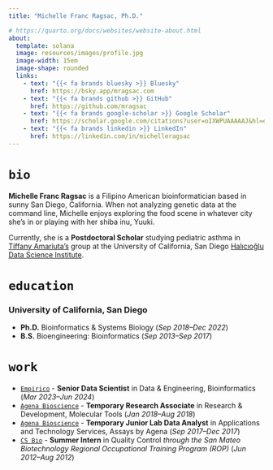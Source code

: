 ```yaml
---
title: "Michelle Franc Ragsac, Ph.D."

# https://quarto.org/docs/websites/website-about.html
about:
  template: solana
  image: resources/images/profile.jpg
  image-width: 15em
  image-shape: rounded
  links:
    - text: "{{< fa brands bluesky >}} Bluesky"
      href: https://bsky.app/mragsac.com
    - text: "{{< fa brands github >}} GitHub"
      href: https://github.com/mragsac
    - text: "{{< fa brands google-scholar >}} Google Scholar"
      href: https://scholar.google.com/citations?user=oIXWPUAAAAAJ&hl=en
    - text: "{{< fa brands linkedin >}} LinkedIn"
      href: https://linkedin.com/in/michelleragsac
---
```


# `bio`

**Michelle Franc Ragsac** is a Filipino American bioinformatician based in sunny San Diego, California. When not analyzing genetic data at the command line, Michelle enjoys exploring the food scene in whatever city she's in or playing with her shiba inu, Yuuki.

Currently, she is a **Postdoctoral Scholar** studying pediatric asthma in [Tiffany Amariuta's](https://www.amariutalab.org/) group at the University of California, San Diego [Halıcıoğlu Data Science Institute](https://datascience.ucsd.edu/).

# `education`

### University of California, San Diego
* **Ph.D.** Bioinformatics & Systems Biology (*Sep 2018--Dec 2022*)
* **B.S.** Bioengineering: Bioinformatics (*Sep 2013--Sep 2017*)

# `work`

* [`Empirico`](https://www.empiri.co/) - **Senior Data Scientist** in Data & Engineering, Bioinformatics (*Mar 2023--Jun 2024*)
* [`Agena Bioscience`](https://www.agenabio.com/) - **Temporary Research Associate** in Research & Development, Molecular Tools (*Jan 2018--Aug 2018*)
* [`Agena Bioscience`](https://www.agenabio.com/) - **Temporary Junior Lab Data Analyst** in Applications and Technology Services, Assays by Agena (*Sep 2017--Dec 2017*)
* [`CS Bio`](https://www.csbio.com/) - **Summer Intern** in Quality Control *through the San Mateo Biotechnology Regional Occupational Training Program (ROP)* (*Jun 2012--Aug 2012*)
